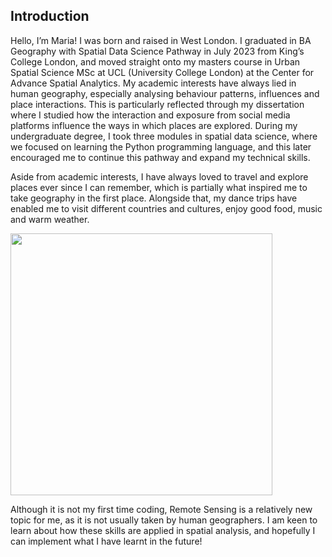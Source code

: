 ## Introduction {.unnumbered}

Hello, I'm Maria! I was born and raised in West London. I graduated in BA Geography with Spatial Data Science Pathway in July 2023 from King's College London, and moved straight onto my masters course in Urban Spatial Science MSc at UCL (University College London) at the Center for Advance Spatial Analytics. My academic interests have always lied in human geography, especially analysing behaviour patterns, influences and place interactions. This is particularly reflected through my dissertation where I studied how the interaction and exposure from social media platforms influence the ways in which places are explored. During my undergraduate degree, I took three modules in spatial data science, where we focused on learning the Python programming language, and this later encouraged me to continue this pathway and expand my technical skills.

Aside from academic interests, I have always loved to travel and explore places ever since I can remember, which is partially what inspired me to take geography in the first place. Alongside that, my dance trips have enabled me to visit different countries and cultures, enjoy good food, music and warm weather.

![](images/F4A324CC-179B-4454-8128-ABE04C4E6299.jpeg){fig-align="center" width="419"}

Although it is not my first time coding, Remote Sensing is a relatively new topic for me, as it is not usually taken by human geographers. I am keen to learn about how these skills are applied in spatial analysis, and hopefully I can implement what I have learnt in the future!
